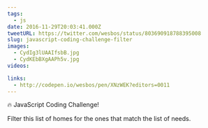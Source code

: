 ```yaml
---
tags:
  - js
date: 2016-11-29T20:03:41.000Z
tweetURL: https://twitter.com/wesbos/status/803690918788395008
slug: javascript-coding-challenge-filter
images:
  - CydIg3lUAAIfsbB.jpg
  - CydKEbBXgAAPh5v.jpg
videos:

links:
  - http://codepen.io/wesbos/pen/XNzWEK?editors=0011
---
```

🔥 JavaScript Coding Challenge!

Filter this list of homes for the ones that match the list of needs.
